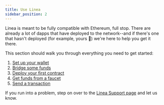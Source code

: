 ```yaml
---
title: Use Linea
sidebar_position: 2
---
```


Linea is meant to be fully compatible with Ethereum, full stop. There are already a lot of dapps that have deployed to the network--and if there's one that hasn't deployed (for example, yours 👀) we're here to help you get it there.

This section should walk you through everything you need to get started:

1. [Set up your wallet](./set-up-your-wallet.md)
2. [Bridge some funds](./bridge-funds.md)
3. [Deploy your first contract](/developers/quickstart/)
4. [Get funds from a faucet](./fund.md)
5. [Send a transaction](./transfer-funds.md)

If you run into a problem, step on over to the [Linea Support page](https://support.linea.build/hc/en-us) and let us know.
